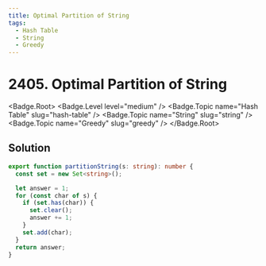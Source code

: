 ```yaml
---
title: Optimal Partition of String
tags:
  - Hash Table
  - String
  - Greedy
---
```


# 2405. Optimal Partition of String

<Badge.Root>
  <Badge.Level level="medium" />
  <Badge.Topic name="Hash Table" slug="hash-table" />
  <Badge.Topic name="String" slug="string" />
  <Badge.Topic name="Greedy" slug="greedy" />
</Badge.Root>

## Solution

```typescript filename="solution.ts" copy
export function partitionString(s: string): number {
  const set = new Set<string>();

  let answer = 1;
  for (const char of s) {
    if (set.has(char)) {
      set.clear();
      answer += 1;
    }
    set.add(char);
  }
  return answer;
}
```

<ProblemLink
  codingSite="leetcode"
  href="https://leetcode.com/problems/optimal-partition-of-string"
  title="Optimal Partition of String"
/>
